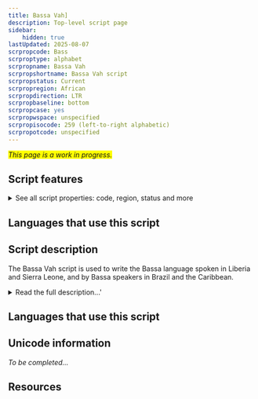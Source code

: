 ```yaml
---
title: Bassa Vah]
description: Top-level script page
sidebar:
    hidden: true
lastUpdated: 2025-08-07
scrpropcode: Bass
scrproptype: alphabet
scrpropname: Bassa Vah
scrpropshortname: Bassa Vah script
scrpropstatus: Current
scrpropregion: African
scrpropdirection: LTR
scrpropbaseline: bottom
scrpropcase: yes
scrpropwspace: unspecified
scrpropisocode: 259 (left-to-right alphabetic)
scrpropotcode: unspecified
---
```


<span style='background-color:yellow'>_This page is a work in progress._</span>


## Script features

<details>
<summary> See all script properties: code, region, status and more</summary>
<ScriptInfo />
</details>

## Languages that use this script

<WsList script='Bass' wsMax='5' />

## Script description

The Bassa Vah script is used to write the Bassa language spoken in Liberia and Sierra Leone, and by Bassa speakers in Brazil and the Caribbean.

<details><summary>Read the full description...'</summary>_Not yet available._</details>

## Languages that use this script

<WsList script='Bass' wsMax='5' />

## Unicode information

_To be completed..._

## Resources

<ScriptResources detailSummary='seemore' />

